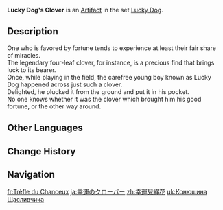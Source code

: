 {{Artifact Infobox
|image = Item Lucky Dog's Clover.png
|set   = Lucky Dog
|piece = Flower of Life
}}
{{Description|A four-leaf clover that grows in the wild. It was picked because it is said to bring good luck.}}
'''Lucky Dog's Clover''' is an [[Artifact]] in the set [[Lucky Dog]].

==Description==
One who is favored by fortune tends to experience at least their fair share of miracles.<br />The legendary four-leaf clover, for instance, is a precious find that brings luck to its bearer.<br />Once, while playing in the field, the carefree young boy known as Lucky Dog happened across just such a clover.<br />Delighted, he plucked it from the ground and put it in his pocket.<br />No one knows whether it was the clover which brought him his good fortune, or the other way around.

==Other Languages==
{{Other Languages
|en      = Lucky Dog's Clover
|zhs     = 幸运儿绿花
|zhs_rm  = Xìngyùn'ér Lǜ Huā
|zht     = 幸運兒綠花
|zht_rm  = Xìngyùn'ér Lǜ Huā
|zh_tl   = Lucky Dog Green Flower
|ja      = 幸運のクローバー
|ja_rm   = Kou'un no Kuroobaa
|ja_tl   = Clover of Good Luck
|ko      = 행운아의 네 잎 클로버
|ko_rm   = Haeng'una-ui Ne Ip Keullobeo
|ko_tl   = Lucky Person's Four-Leaf Clover
|es      = Trébol de Cuatro Hojas del Afortunado
|es_tl   = Four Leaf Clover of the Lucky One
|fr      = Trèfle du Chanceux
|fr_tl   = Clover of the Lucky One
|ru      = Клевер везунчика
|ru_tl   = Lucky Dog's Clover
|th      = Lucky Dog's Clover
|vi      = Hoa May Mắn
|vi_tl   = Lucky Flower
|de      = Glücksklee
|de_tl   = Lucky Clover
|id      = Lucky Dog's Green Flower
|pt      = Flor Verde do Sortudo
|pt_tl   = 
|tr      = Bahtı Açığın Yoncası
|tr_tl   = 
|it      = Quadrifoglio di Fortunello
|it_tl   = 
}}

==Change History==
{{Change History|1.0}}

==Navigation==
{{Artifact Set Navbox|Lucky Dog}}

[[fr:Trèfle du Chanceux]]
[[ja:幸運のクローバー]]
[[zh:幸運兒綠花]]
[[uk:Конюшина Щасливчика]]